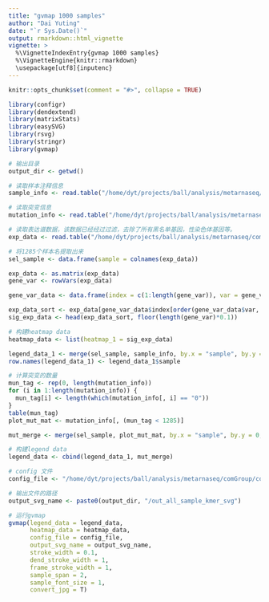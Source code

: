 ```yaml
---
title: "gvmap 1000 samples"
author: "Dai Yuting"
date: "`r Sys.Date()`"
output: rmarkdown::html_vignette
vignette: >
  %\VignetteIndexEntry{gvmap 1000 samples}
  %\VignetteEngine{knitr::rmarkdown}
  \usepackage[utf8]{inputenc}
---
```


```r
knitr::opts_chunk$set(comment = "#>", collapse = TRUE)
```


``` r

library(configr)
library(dendextend)
library(matrixStats)
library(easySVG)
library(rsvg)
library(stringr)
library(gvmap)

# 输出目录
output_dir <- getwd()

# 读取样本注释信息
sample_info <- read.table("/home/dyt/projects/ball/analysis/metarnaseq/comGroup/ball.sampleinfo.txt", sep = "\t", header = T, comment.char = "!")

# 读取突变信息
mutation_info <- read.table("/home/dyt/projects/ball/analysis/metarnaseq/comGroup/mutation_matrix.txt", sep = "\t", header = T, comment.char = "!")

# 读取表达谱数据，该数据已经经过过滤，去除了所有黑名单基因，性染色体基因等。
exp_data <- read.table("/home/dyt/projects/ball/analysis/metarnaseq/comGroup/filter_exp_mat.txt", header = T, sep = "\t")

# 将1285个样本名提取出来
sel_sample <- data.frame(sample = colnames(exp_data))

exp_data <- as.matrix(exp_data)
gene_var <- rowVars(exp_data)

gene_var_data <- data.frame(index = c(1:length(gene_var)), var = gene_var)

exp_data_sort <- exp_data[gene_var_data$index[order(gene_var_data$var, decreasing = T)], ]
sig_exp_data <- head(exp_data_sort, floor(length(gene_var)*0.1))

# 构建heatmap data
heatmap_data <- list(heatmap_1 = sig_exp_data)

legend_data_1 <- merge(sel_sample, sample_info, by.x = "sample", by.y = "nid", sort = F, all.x = T)
row.names(legend_data_1) <- legend_data_1$sample

# 计算突变的数量
mun_tag <- rep(0, length(mutation_info))
for (i in 1:length(mutation_info)) {
  mun_tag[i] <- length(which(mutation_info[, i] == "0"))
}
table(mun_tag)
plot_mut_mat <- mutation_info[, (mun_tag < 1285)]

mut_merge <- merge(sel_sample, plot_mut_mat, by.x = "sample", by.y = 0, sort = F, all.x = T)

# 构建legend data
legend_data <- cbind(legend_data_1, mut_merge)

# config 文件
config_file <- "/home/dyt/projects/ball/analysis/metarnaseq/comGroup/config.allsample.yaml"

# 输出文件的路径
output_svg_name <- paste0(output_dir, "/out_all_sample_kmer_svg")

# 运行gvmap
gvmap(legend_data = legend_data,
      heatmap_data = heatmap_data,
      config_file = config_file,
      output_svg_name = output_svg_name,
      stroke_width = 0.1,
      dend_stroke_width = 1,
      frame_stroke_width = 1,
      sample_span = 2,
      sample_font_size = 1,
      convert_jpg = T)



```
